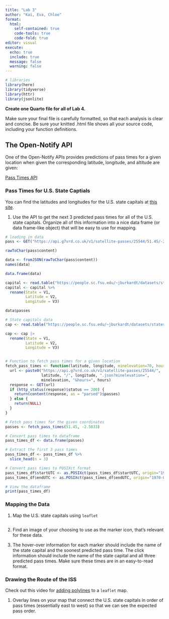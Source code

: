 ```yaml
---
title: "Lab 3"
author: "Kai, Eva, Chloe"
format: 
  html: 
    self-contained: true
    code-tools: true
    code-fold: true
editor: visual
execute: 
  echo: true
  include: true
  message: false
  warning: false
---
```


```r
# libraries
library(here)
library(tidyverse)
library(httr)
library(jsonlite)
```

**Create one Quarto file for all of Lab 4.**

Make sure your final file is carefully formatted, so that each analysis is clear and concise. Be sure your knitted .html file shows all your source code, including your function definitions.

## The Open-Notify API

One of the Open-Notify APIs provides predictions of pass times for a given location when given the corresponding latitude, longitude, and altitude are given:

[Pass Times API](https://g7vrd.co.uk/public-satellite-pass-rest-api)

### Pass Times for U.S. State Captials

You can find the latitudes and longitudes for the U.S. state capitals at [this site](https://people.sc.fsu.edu/~jburkardt/datasets/states/states.html).

1.  Use the API to get the next 3 predicted pass times for all of the U.S. state capitals. Organize all of this information into a nice data frame (or data frame-like object) that will be easy to use for mapping.

```r
# loading in data
pass <- GET("https://api.g7vrd.co.uk/v1/satellite-passes/25544/51.45/-2.5833.json")
```

```r
rawToChar(pass$content)
```

```r
data <- fromJSON(rawToChar(pass$content))
names(data)

data.frame(data)

capital <- read.table("https://people.sc.fsu.edu/~jburkardt/datasets/states/state_capitals_ll.txt")
capital <- capital %>%
  rename(State = V1,
         Latitude = V2,
         Longitude = V3)
```
```r
data$passes
```
```r
# State capitals data
cap <- read.table("https://people.sc.fsu.edu/~jburkardt/datasets/states/state_capitals_ll.txt")

cap <- cap |>
  rename(State = V1,
         Latitude = V2,
         Longitude = V3)
```

```r

```

```r
# Function to fetch pass times for a given location
fetch_pass_times <- function(latitude, longitude, minelevation=70, hours=12) {
  url <- paste0("https://api.g7vrd.co.uk/v1/satellite-passes/25544/",
                latitude, "/", longitude, ".json?minelevation=", 
                minelevation, "&hours=", hours)
  response <- GET(url)
  if (http_status(response)$status == 200) {
    return(content(response, as = "parsed")$passes)
  } else {
    return(NULL)
  }
}

# Fetch pass times for the given coordinates
passes <- fetch_pass_times(51.45, -2.5833)

# Convert pass times to dataframe
pass_times_df <- data.frame(passes)

# Extract the first 3 pass times
pass_times_df <- pass_times_df %>%
  slice_head(n = 3)

# Convert pass times to POSIXct format
pass_times_df$startUTC <- as.POSIXct(pass_times_df$startUTC, origin="1970-01-01")
pass_times_df$endUTC <- as.POSIXct(pass_times_df$endUTC, origin="1970-01-01")

# View the dataframe
print(pass_times_df)
```

### Mapping the Data

1.  Map the U.S. state capitals using `leaflet`

```r

```


2.  Find an image of your choosing to use as the marker icon, that's relevant for these data.

3.  The hover-over information for each marker should include the name of the state capital and the soonest predicted pass time. The click information should include the name of the state capital and all three predicted pass times. Make sure these times are in an easy-to-read format.

### Drawing the Route of the ISS

Check out this video for [adding polylines](https://www.youtube.com/watch?v=iKESL0Iwmmw) to a `leaflet` map.

1.  Overlay lines on your map that connect the U.S. state capitals in order of pass times (essentially east to west) so that we can see the expected pass order.